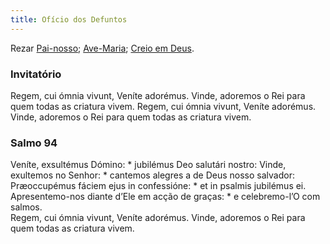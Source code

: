 ```yaml
---
title: Ofício dos Defuntos
---
```


Rezar [Pai-nosso](/devocionario/oracoes/painosso); [Ave-Maria](/devocionario/oracoes/avemaria); [Creio em Deus](/devocionario/oracoes/simboloapostolos).

### Invitatório

<div class="grid grid-cols-2 gap-5">
  <span class="text-justify">Regem, cui ómnia vivunt, Veníte adorémus.</span>
  <span class="text-justify">
    Vinde, adoremos o Rei para quem todas as criatura vivem.
  </span>
  <span class="text-justify">Regem, cui ómnia vivunt, Veníte adorémus.</span>
  <span class="text-justify">
    Vinde, adoremos o Rei para quem todas as criatura vivem.
  </span>
</div>


### Salmo 94

<Salmo94 />

<div class="grid grid-cols-2 gap-5">
  <span class="text-justify">
    Veníte, exsultémus Dómino: * jubilémus Deo salutári nostro:
  </span>
  <span class="text-justify">
    Vinde, exultemos no Senhor: * cantemos alegres a de Deus nosso salvador:
  </span>
  <span class="text-justify">
    Præoccupémus fáciem ejus in confessióne: * et in psalmis jubilémus ei.
  </span>
  <span class="text-justify">
    Apresentemo-nos diante d’Ele em acção de graças: * e celebremo-l’O com
    salmos.
  </span>
</div>

<div class="grid grid-cols-2 gap-5">
  <span class="text-justify">Regem, cui ómnia vivunt, Veníte adorémus.</span>
  <span class="text-justify">
    Vinde, adoremos o Rei para quem todas as criatura vivem.
  </span>
</div>
